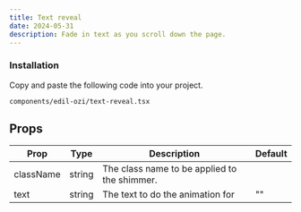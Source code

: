 ```yaml
---
title: Text reveal
date: 2024-05-31
description: Fade in text as you scroll down the page.
---
```


<ComponentPreview name="text-reveal-demo" />

<Steps>

### Installation

Copy and paste the following code into your project.

```text
components/edil-ozi/text-reveal.tsx
```

<ComponentSource name="text-reveal" />

</Steps>

## Props

| Prop      | Type   | Description                                  | Default |
| --------- | ------ | -------------------------------------------- | ------- |
| className | string | The class name to be applied to the shimmer. |         |
| text      | string | The text to do the animation for             | ""      |

